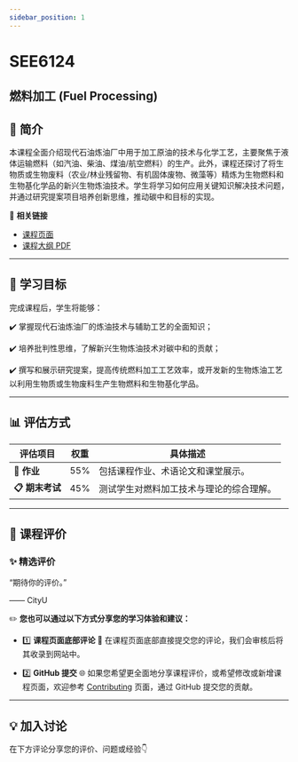 ```yaml
---
sidebar_position: 1
---
```


# SEE6124
## 燃料加工 (Fuel Processing)

## **📘 简介**
本课程全面介绍现代石油炼油厂中用于加工原油的技术与化学工艺，主要聚焦于液体运输燃料（如汽油、柴油、煤油/航空燃料）的生产。此外，课程还探讨了将生物质或生物废料（农业/林业残留物、有机固体废物、微藻等）精炼为生物燃料和生物基化学品的新兴生物炼油技术。学生将学习如何应用关键知识解决技术问题，并通过研究提案项目培养创新思维，推动碳中和目标的实现。

🔗 **相关链接**
- [课程页面](https://www.cityu.edu.hk/catalogue/pg/202526/course/SEE6124.htm)
- [课程大纲 PDF](https://www.cityu.edu.hk/catalogue/pg/202526/course/SEE6124.pdf)

---

## **🎯 学习目标**

完成课程后，学生将能够：

✔️ 掌握现代石油炼油厂的炼油技术与辅助工艺的全面知识；

✔️ 培养批判性思维，了解新兴生物炼油技术对碳中和的贡献；

✔️ 撰写和展示研究提案，提高传统燃料加工工艺效率，或开发新的生物炼油工艺以利用生物质或生物废料生产生物燃料和生物基化学品。

---

## **📊 评估方式**

| **评估项目**             | **权重** | **具体描述**                                                                                       |
|-------------------------|---------|---------------------------------------------------------------------------------------------------|
| **📂 作业**             | 55%     | 包括课程作业、术语论文和课堂展示。                                                                   |
| **📋 期末考试**          | 45%     | 测试学生对燃料加工技术与理论的综合理解。                                                               |

---

## **💬 课程评价**

### ✨ **精选评价**
<div className={commentStyles.commentBox}>
    <p className={commentStyles.commentText}>
        “期待你的评价。”
    </p>
    <p className={commentStyles.commentAuthor}>—— CityU</p>
</div>

✏️ **您也可以通过以下方式分享您的学习体验和建议：**

- 1️⃣ **课程页面底部评论**
💬 在课程页面底部直接提交您的评论，我们会审核后将其收录到网站中。

- 2️⃣ **GitHub 提交**
🌐 如果您希望更全面地分享课程评价，或希望修改或新增课程页面，欢迎参考 [Contributing](/contributing) 页面，通过 GitHub 提交您的贡献。

---

## **💡 加入讨论**

在下方评论分享您的评价、问题或经验👇
<Utterances />
